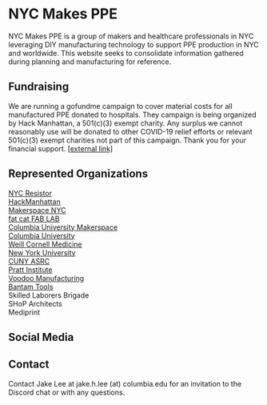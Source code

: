 
# NYC Makes PPE

NYC Makes PPE is a group of makers and healthcare professionals in NYC leveraging DIY manufacturing technology to support PPE production in NYC and worldwide. This website seeks to consolidate information gathered during planning and manufacturing for reference.

## Fundraising

We are running a gofundme campaign to cover material costs for all manufactured PPE donated to hospitals. They campaign is being organized by Hack Manhattan, a 501(c)(3) exempt charity. Any surplus we cannot reasonably use will be donated to other COVID-19 relief efforts or relevant 501(c)(3) exempt charities not part of this campaign. Thank you for your financial support. [\[external link\]](https://charity.gofundme.com/o/en/campaign/nyc-makes-ppe-covid-19)

## Represented Organizations

[NYC Resistor](https://www.nycresistor.com/)  
[HackManhattan](https://hackmanhattan.com/)  
[Makerspace NYC](https://www.makerspace.nyc/)  
[fat cat FAB LAB](https://www.fatcatfablab.org/)  
[Columbia University Makerspace](https://make.columbia.edu/)  
[Columbia University](https://columbia.edu/)  
[Weill Cornell Medicine](https://weill.cornell.edu/)  
[New York University](http://www.nyu.edu/)  
[CUNY ASRC](https://asrc.gc.cuny.edu/)  
[Pratt Institute](https://www.pratt.edu/)  
[Voodoo Manufacturing](https://voodoomfg.com/)  
[Bantam Tools](https://www.bantamtools.com/)  
Skilled Laborers Brigade  
SHoP Architects  
Mediprint

## Social Media

<Social />

## Contact

Contact Jake Lee at jake.h.lee (at) columbia.edu for an invitation to the Discord chat or with any questions.
